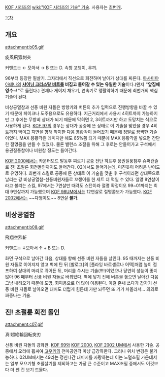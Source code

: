 [[KOF 시리즈]]의 [[wiki:"KOF 시리즈의 기술" 기술]]. 사용자는 [[최번개]].

[[목차]]

== 개요 ==
attachment:b05.gif

旋風飛猿刺突

커맨드는 ← 모아서 → B 또는 D. 속칭 꼬챙이, 우끼.

96부터 등장한 필살기. 그자리에서 직선으로 회전하며 날아가 상대를 찌른다. [[아사미야 아테나]]의 '''[[샤이닝 크리스탈 비트]]를 비집고 들어갈 수 있는 유일한 기술'''이다.(왠지 '''"앞집에 영수~!"'''로 들린다.) 견제나 게이지 채우기, 연속기로 맹활약하기 때문에 최번개의 핵심기술이 된다. 

비상공열참과 선풍 비원 자돌은 방향키와 버튼의 추가 입력으로 진행방향을 바꿀 수 있기 때문에 페이크나 도주용으로도 유용하다. 지근거리에서 사용시 4히트까지 가능하지만 그 후에는 무방비 상태가 되기 때문에 막히면 2, 3히트까지만 하고 도망치는 식으로 사용하게 된다. [[KOF 97]]의 경우는 상대가 공중에 뜬 상태로 이 기술을 맞았을 경우 4히트까지 먹이고 지면을 향해 착지한 다음 봉황각이 들어갔기 때문에 정말로 끔찍한 기술이었다. MAX 봉황각은 데미지만 해도 65%쯤 되기 때문에 MAX 봉황각을 넣으면 간단한 절명콤을 만들 수 있었다. 물론 밸런스 조절을 위해 그 후로는 안들어가고 구석에서 용권질풍참이나 비원참 정도는 들어간다. 

[[KOF 2000]]에서는 카운터모드 발동후 찌르기 공중 전탄 히트후 용권질풍참후 슈퍼캔슬로 진! 초절륜 회전돌인까지도 들어간다. 02에서도 들어가는데, 미친듯이 어려운 난이도로 유명하다. 최번개 스킬로 공중에 뜬 상태로 이 기술을 맞춘 후 구석이라면 상대쪽으로 날리는 강 비상공열참-선풍비원자돌로 꼬챙이를 한 세트 더 먹일 수 있다. 일명 8연살이라고 불리는 스킬, 97에서는 7연살만 때려도 스턴이라 절명 확정이오 99~01까지는 최대 9연살까지 가능했으며 [[KOF 98UM]]에서는 12연살로 절명콤보가 가능했다. [[KOF 2002]]에서는 ~~다행이도~~ 8연살 '''불가'''.

== 비상공열참 ==
attachment:b08.gif

飛翔空烈斬

커맨드는 ↓모아서 ↑ + B 또는 D.

화면 구석으로 날아간 다음, 상대를 향해 선풍 비원 자돌을 날린다. 95 때까지는 선풍 비원 자돌로 이어지지 않고 벽에 탄 뒤 [발로그]의 [플라잉 바르셀로나 어택]처럼 높이 점프하여 상대의 머리로 뛰어든 뒤, 머리를 쑤시는 기술(!!!!)이었으나 당연히 성능이 좋지 않아 96 때부터 선풍 비원 자돌로 바뀌었다. 벽에 닿기 전에 버튼을 놓으면 날아간 다음 그냥 내려오기 때문에 도망, 회피용으로 더 많이 이용된다. 이걸 존내 쓰다가 갑자기 선풍 비원 자돌로 날아오면 대처도 더럽게 힘든데 가만 놔두면 또 기가 차올라서... 의외로 짜증나는 기술.

== 진! 초절륜 회전 돌인 ==
attachment:c07.gif

真!超絶輪回転突刃

선풍 비원 자돌의 강화판. [[KOF 99]]와 [[KOF 2000]], [[KOF 2002 UM]]에서 사용한 기술. 공중에서 오라에 휩싸여 [[고우키]]의 천마공인각 마냥 급강하한다. 그러나 위치 변경은 불가능하다. 02UM에서는 49라는 정신나간 대미지를 자랑하는데 이는 노멀초필 가운데서는 일부 모으기형 초필살기를 제외하고는 가장 큰 수준이고 MAX초필 중에서도 이것보다 더 쎈 건 보기 드물다.
